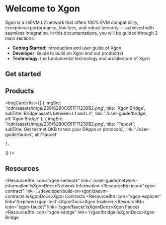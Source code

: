 # Welcome to Xgon
Xgon is a zkEVM L2 network that offers 100% EVM compatibility, exceptional performance, low fees, and robust security — achieved with seamless integration. 
In this documentations, you will be guided through 3 main sections:
- **Getting Started**: introduction and user guide of Xgon
- **Developer**: Guide to build on Xgon and our product(s)
- **Technology**: the fundamental technology and architecture of Xgon

## Get started
<Card mainTitle="What is Xgon" subTitle='Explore how Xgon scales Ethereum' link="./introduction"/>
<Card mainTitle="Build on Xgon" subTitle='Quickstart guide to start building on Xgon' link="../developer/build-on-xgon/quickstart"/>
<Card mainTitle="Deploy smart contract" subTitle='Guide to deploy smart contracts with Truffle, Hardhart and Foundry' link="../developer/smart-contract/deploy-using-truffle"/>

## Products
<ImgCards
  list={[
    {
      imgSrc: '/cdn/assets/imgs/239/6280C651F11230B2.png',
      title: 'Xgon Bridge',
      subTitle:'Bridge assets between L1 and L2',
      link: './user-guide/bridge',
      alt:'Xgon Bridge'
    },
    {
      imgSrc: '/cdn/assets/imgs/239/6280C651F11230B2.png',
      title: "Faucet",
      subTitle:'Get testnet OKB to test your DApps or protocols',
      link: './user-guide/faucet',
      alt:'Faucet'

    },
]}
/>

## Resources
<ResourceBtn icon="xgon-network" link='./user-guide/network-information'isXgonDocs>Network Information</ResourceBtn>
<ResourceBtn icon="xgon-contract" link='../developer/build-on-xgon/zkevm-contracts'isXgonDocs>Xgon Contracts</ResourceBtn>
<ResourceBtn icon="xgon-explorer" link='/explorer/xgon-test'isXgonDocs>Xgon Explorer</ResourceBtn>
<ResourceBtn icon="xgon-faucet" link='/xgon/faucet'isXgonDocs>Xgon Faucet</ResourceBtn>
<ResourceBtn icon="xgon-bridge" link='/xgon/bridge'isXgonDocs>Xgon Bridge</ResourceBtn>